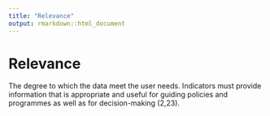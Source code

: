 ```yaml
---
title: "Relevance"
output: rmarkdown::html_document
---
```


# Relevance

The degree to which the data meet the  user  needs. Indicators must provide  information that is appropriate and useful  for guiding policies and programmes as  well as for  decision-making (2,23).
